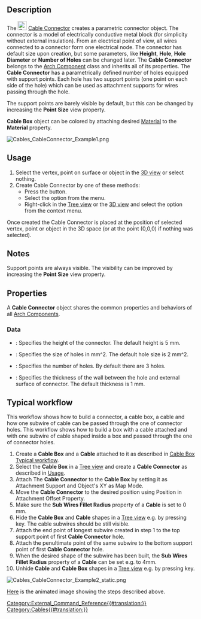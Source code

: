 <languages/>

{{Docnav
|[[Cables_CableBox|Cable Box]]
|[[Cables_CableLightPoint|Cable Light Point]] 
|[[Cables_Workbench|Cables]]
|IconL=Cables_CableBox.svg
|IconR=Cables_CableLightPoint.svg
|IconC=Cables_workbench_icon.svg
}}

{{GuiCommand
|Name=Cables CableConnector
|MenuLocation=Cables → Cable Connector
|Workbenches=[[Cables_Workbench|Cables]]
|Shortcut=
|Version=1.0
|SeeAlso=[[Cables_Cable|Cables Cable]], [[Cables_CableBox|Cables CableBox]]
}}

==Description==

The [[Image:Cables_CableConnector.svg|24px]] [[Cables_CableConnector|Cable Connector]] creates a parametric connector object. The connector is a model of electrically conductive metal block (for simplicity without external insulation). From an electrical point of view, all wires connected to a connector form one electrical node. The connector has default size upon creation, but some parameters, like '''Height''', '''Hole''', '''Hole Diameter''' or '''Number of Holes''' can be changed later. The '''Cable Connector''' belongs to the [[Arch_Component|Arch Component]] class and inherits all of its properties. The '''Cable Connector''' has a parametrically defined number of holes equipped with support points. Each hole has two support points (one point on each side of the hole) which can be used as attachment supports for wires passing through the hole.

The support points are barely visible by default, but this can be changed by increasing the '''Point Size''' view property.

'''Cable Box''' object can be colored by attaching desired [[Arch_SetMaterial|Material]] to the '''Material''' property.

[[Image:Cables_CableConnector_Example1.png]]
{{Caption|Example of the default Cable Connector:<br/>There are support points above and below holes.}}

==Usage==

# Select the vertex, point on surface or object in the [[3D_view|3D view]] or select nothing.
# Create Cable Connector by one of these methods:
#* Press the {{Button|[[Image:Cables_CableConnector.svg|16px]] [[Cables_CableConnector|Cable Connector]]}} button.
#* Select the {{MenuCommand|Cables → [[Image:Cables_CableConnector.svg|16px]] Cable Connector}} option from the menu.
#* Right-click in the [[Tree_view|Tree view]] or the [[3D_view|3D view]] and select the {{MenuCommand|Cables → [[Image:Cables_CableConnector.svg|16px]] Cable Connector}} option from the context menu.

Once created the Cable Connector is placed at the position of selected vertex, point or object in the 3D space (or at the point (0,0,0) if nothing was selected).

==Notes==

Support points are always visible. The visibility can be improved by increasing the '''Point Size''' view property.

==Properties==

A '''Cable Connector''' object shares the common properties and behaviors of all [[Arch_Component|Arch Components]].

===Data===

{{TitleProperty|Cable Connector}}

* {{PropertyData|Height|Length}}: Specifies the height of the connector. The default height is 5 mm.
* {{PropertyData|Hole Size|Length}}: Specifies the size of holes in mm^2. The default hole size is 2 mm^2.
* {{PropertyData|Number of Holes|Integer}}: Specifies the number of holes. By default there are 3 holes.
* {{PropertyData|Thickness|Length}}: Specifies the thickness of the wall between the hole and external surface of connector. The default thickness is 1 mm.

==Typical workflow==

This workflow shows how to build a connector, a cable box, a cable and how one subwire of cable can be passed through the one of connector holes.
This workflow shows how to build a box with a cable attached and with one subwire of cable shaped inside a box and passed through the one of connector holes.

# Create a '''Cable Box''' and a '''Cable''' attached to it as described in [[Cables_CableBox#Typical workflow| Cable Box Typical workflow]].
# Select the '''Cable Box''' in a [[Tree_view|Tree view]] and create a '''Cable Connector''' as described in [[#Usage|Usage]].
# Attach The '''Cable Connector''' to the '''Cable Box''' by setting it as Attachment Support and Object's XY as Map Mode.
# Move the '''Cable Connector''' to the desired position using Position in Attachment Offset Property.
# Make sure the '''Sub Wires Fillet Radius''' property of a '''Cable''' is set to 0 mm.
# Hide the '''Cable Box''' and '''Cable''' shapes in a [[Tree_view|Tree view]] e.g. by pressing {{KEY|SPACE}} key. The cable subwires should be still visible.
# Attach the end point of longest subwire created in step 1 to the top support point of first '''Cable Connector''' hole.
# Attach the penultimate point of the same subwire to the bottom support point of first '''Cable Connector''' hole.
# When the desired shape of the subwire has been built, the '''Sub Wires Fillet Radius''' property of a '''Cable''' can be set e.g. to 4mm.
# Unhide '''Cable''' and '''Cable Box''' shapes in a [[Tree_view|Tree view]] e.g. by pressing {{KEY|SPACE}} key.

[[Image:Cables_CableConnector_Example2_static.png]]
{{Caption|Example of cable subwire passed through the hole of Cable Connector.}}

[[Cables_Example4_CableConnector|Here]] is the animated image showing the steps described above.


{{Docnav
|[[Cables_CableBox|Cable Box]]
|[[Cables_CableLightPoint|Cable Light Point]] 
|[[Cables_Workbench|Cables]]
|IconL=Cables_CableBox.svg
|IconR=Cables_CableLightPoint.svg
|IconC=Cables_workbench_icon.svg
}}

[[Category:External_Command_Reference{{#translation:}}]]
[[Category:Cables{{#translation:}}]]